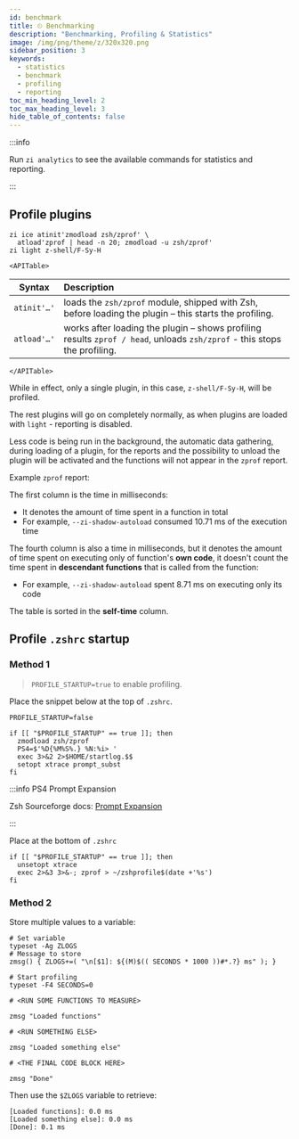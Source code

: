 ```yaml
---
id: benchmark
title: ⏲ Benchmarking
description: "Benchmarking, Profiling & Statistics"
image: /img/png/theme/z/320x320.png
sidebar_position: 3
keywords:
  - statistics
  - benchmark
  - profiling
  - reporting
toc_min_heading_level: 2
toc_max_heading_level: 3
hide_table_of_contents: false
---
```



:::info

Run `zi analytics` to see the available commands for statistics and reporting.

:::

## <Icon name="gauge-high" /> Profile plugins

```shell title="~/.zshrc" showLineNumbers
zi ice atinit'zmodload zsh/zprof' \
  atload'zprof | head -n 20; zmodload -u zsh/zprof'
zi light z-shell/F-Sy-H
```

```mdx-code-block
<APITable>
```

| Syntax      | Description                                                                                                              |
| ----------- | :----------------------------------------------------------------------------------------------------------------------- |
| `atinit'…'` | loads the `zsh/zprof` module, shipped with Zsh, before loading the plugin – this starts the profiling.                   |
| `atload'…'` | works after loading the plugin – shows profiling results `zprof / head`, unloads `zsh/zprof` - this stops the profiling. |

```mdx-code-block
</APITable>
```

While in effect, only a single plugin, in this case, `z-shell/F-Sy-H`, will be profiled.

The rest plugins will go on completely normally, as when plugins are loaded with `light` - reporting is disabled.

Less code is being run in the background, the automatic data gathering, during loading of a plugin, for the reports and the possibility to unload the plugin will be activated and the functions will not appear in the `zprof` report.

Example `zprof` report:

<ReportZprofExample />

The first column is the time in milliseconds:

- It denotes the amount of time spent in a function in total
- For example, `--zi-shadow-autoload` consumed 10.71 ms of the execution time

The fourth column is also a time in milliseconds, but it denotes the amount of time spent on executing only of function's **own code**, it doesn't count the time spent in **descendant functions** that is called from the function:

- For example, `--zi-shadow-autoload` spent 8.71 ms on executing only its code

The table is sorted in the **self-time** column.

## <Icon name="spinner" className="fa-spin" /> Profile `.zshrc` startup

### Method 1

> `PROFILE_STARTUP=true` to enable profiling.

Place the snippet below at the top of `.zshrc`.

```shell title="~/.zshrc" showLineNumbers
PROFILE_STARTUP=false

if [[ "$PROFILE_STARTUP" == true ]]; then
  zmodload zsh/zprof
  PS4=$'%D{%M%S%.} %N:%i> '
  exec 3>&2 2>$HOME/startlog.$$
  setopt xtrace prompt_subst
fi
```

:::info PS4 Prompt Expansion

Zsh Sourceforge docs: [Prompt Expansion][prompt-expansion]

:::

Place at the bottom of `.zshrc`

```shell title="~/.zshrc" showLineNumbers
if [[ "$PROFILE_STARTUP" == true ]]; then
  unsetopt xtrace
  exec 2>&3 3>&-; zprof > ~/zshprofile$(date +'%s')
fi
```

### Method 2

Store multiple values to a variable:

```shell title="~/.zshrc" showLineNumbers
# Set variable
typeset -Ag ZLOGS
# Message to store
zmsg() { ZLOGS+=( "\n[$1]: ${(M)$(( SECONDS * 1000 ))#*.?} ms" ); }

# Start profiling
typeset -F4 SECONDS=0

# <RUN SOME FUNCTIONS TO MEASURE>

zmsg "Loaded functions"

# <RUN SOMETHING ELSE>

zmsg "Loaded something else"

# <THE FINAL CODE BLOCK HERE>

zmsg "Done"
```

Then use the `$ZLOGS` variable to retrieve:

```shell title="print $ZLOGS" showLineNumbers
[Loaded functions]: 0.0 ms
[Loaded something else]: 0.0 ms
[Done]: 0.1 ms
```

[prompt-expansion]: https://zsh.sourceforge.net/Doc/Release/Prompt-Expansion.html
